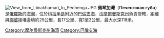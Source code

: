 [[Image:View_from_Liinakhamari_to_Pechenga.JPG|thumb]]
'''佩琴加灣'''（'''Печенгская губа'''）是[[俄羅斯|俄羅斯]]的[[海灣|海灣]]，位於[[科拉半島|科拉半島]]附近的[[巴倫支海|巴倫支海]]，由[[摩爾曼斯克州|摩爾曼斯克州]]負責管轄，距離與[[挪威|挪威]]接壤邊境約25公里，長17公里、寬1至2公里，最大水深118米。

{{coord|69.6138888989|N|31.3663888989|E|source:ruwiki_region:RU_type:waterbody|format=dms|display=title}}
{{Russia-geo-stub}}
{{DEFAULTSORT:Печенгская}}
[[Category:摩尔曼斯克州海湾|Category:摩尔曼斯克州海湾]]
[[Category:巴倫支海|Category:巴倫支海]]